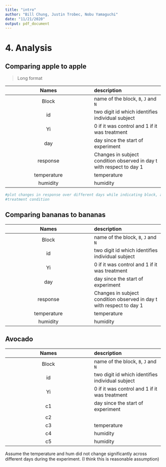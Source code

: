 ```yaml
---
title: "intro"
author: "Bill Chung, Justin Trobec, Nobu Yamaguchi"
date: "11/21/2020"
output: pdf_document
---
```



# 4. Analysis

## Comparing apple to apple

> Long format

|Names | description                         |
|:---: |:---|
|Block | name of the block, `B`, `J` and `N` |
| id   | two digit id which identifies individual subject                    |
| Yi   | 0 if it was control and 1 if it was treatment                       |
| day  | day since the start of experiment
| response   | Changes in subject condition observed in day t with respect to day 1|
| temperature | temperature |
| humidity| humidity        |

```r
#plot changes in response over different days while indicating block, and 
#treatment condition
```

## Comparing bananas to bananas

|Names | description                         |
|:---: |:---|
|Block | name of the block, `B`, `J` and `N` |
| id   | two digit id which identifies individual subject                    |
| Yi   | 0 if it was control and 1 if it was treatment                       |
| day  | day since the start of experiment
| response   | Changes in subject condition observed in day t with respect to day 1|
| temperature | temperature |
| humidity| humidity        |

## Avocado

|Names | description                         |
|:---: |:---|
|Block | name of the block, `B`, `J` and `N` |
| id   | two digit id which identifies individual subject                    |
| Yi   | 0 if it was control and 1 if it was treatment                       |
| c1 | day since the start of experiment
| c2 | |
| c3 | temperature |
| c4 | humidity        |
| c5 | humidity        |

Assume the temperature and hum did not change significantly across different days
during the experiment. (I think this is reasonable assumption)



